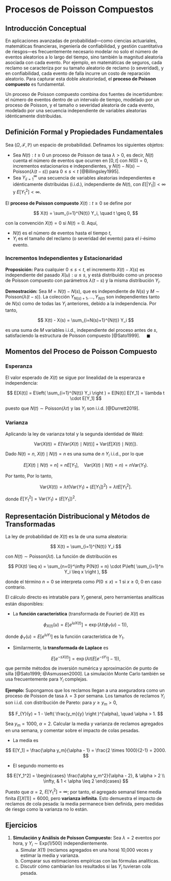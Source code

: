 # Procesos de Poisson Compuestos

## Introducción Conceptual

En aplicaciones avanzadas de probabilidad—como ciencias actuariales, matemáticas financieras, ingeniería de confiabilidad, y gestión cuantitativa de riesgos—es frecuentemente necesario modelar no solo el número de eventos aleatorios a lo largo del tiempo, sino también la magnitud aleatoria asociada con cada evento. Por ejemplo, en matemáticas de seguros, cada reclamo se caracteriza por su tamaño aleatorio de reclamo (o severidad), y en confiabilidad, cada evento de falla incurre un costo de reparación aleatorio. Para capturar esta doble aleatoriedad, el **proceso de Poisson compuesto** es fundamental.

Un proceso de Poisson compuesto combina dos fuentes de incertidumbre: el número de eventos dentro de un intervalo de tiempo, modelado por un proceso de Poisson, y el tamaño o severidad aleatoria de cada evento, modelado por una secuencia independiente de variables aleatorias idénticamente distribuidas.

## Definición Formal y Propiedades Fundamentales

Sea $(\Omega, \mathcal{F}, \mathbb{P})$ un espacio de probabilidad. Definamos los siguientes objetos:

* Sea ${N(t) : t \geq 0}$ un proceso de Poisson de tasa $\lambda > 0$, es decir, $N(t)$ cuenta el número de eventos que ocurren en $[0,t]$ con $N(0) = 0$, incrementos estacionarios e independientes, y $N(t) - N(s) \sim \mathrm{Poisson}(\lambda (t-s))$ para $0 \leq s < t$ [@Billingsley1995].
* Sea ${Y_i}_{i=1}^{\infty}$ una secuencia de variables aleatorias independientes e idénticamente distribuidas (i.i.d.), independiente de $N(t)$, con $E[|Y_1|] < \infty$ y $E[Y_1^2] < \infty$.

El **proceso de Poisson compuesto** ${X(t) : t \geq 0}$ se define por

$$
X(t) = \sum_{i=1}^{N(t)} Y_i, \quad t \geq 0,
$$

con la convención $X(t) = 0$ si $N(t) = 0$. Aquí,

* $N(t)$ es el número de eventos hasta el tiempo $t$,
* $Y_i$ es el tamaño del reclamo (o severidad del evento) para el $i$-ésimo evento.

### Incrementos Independientes y Estacionaridad

**Proposición:** Para cualquier $0 \leq s < t$, el incremento $X(t) - X(s)$ es independiente del pasado ${X(u) : u \leq s}$, y está distribuido como un proceso de Poisson compuesto con parámetros $\lambda (t-s)$ y la misma distribución $Y_i$.

**Demostración:**
Sea $M = N(t) - N(s)$, que es independiente de $N(s)$ y $M \sim \mathrm{Poisson}(\lambda (t-s))$. La colección ${Y_{N(s)+1},\dots, Y_{N(t)}}$ son independientes tanto de $N(s)$ como de todas las $Y_i$ anteriores, debido a la independencia. Por tanto,

$$
X(t) - X(s) = \sum_{i=N(s)+1}^{N(t)} Y_i
$$

es una suma de $M$ variables i.i.d., independiente del proceso antes de $s$, satisfaciendo la estructura de Poisson compuesto [@Sato1999].
$\quad\blacksquare$

## Momentos del Proceso de Poisson Compuesto

### Esperanza

El valor esperado de $X(t)$ se sigue por linealidad de la esperanza e independencia:

$$
E[X(t)] = E\left( \sum_{i=1}^{N(t)} Y_i \right ) = E[N(t)] E[Y_1] = \lambda t \cdot E[Y_1]
$$

puesto que $N(t) \sim \mathrm{Poisson}(\lambda t)$ y las $Y_i$ son i.i.d. [@Durrett2019].

### Varianza

Aplicando la ley de varianza total y la segunda identidad de Wald:

$$
\mathrm{Var}(X(t)) = E[\mathrm{Var}(X(t)\mid N(t))] + \mathrm{Var}(E[X(t)\mid N(t)]).
$$

Dado $N(t)=n$, $X(t) \mid N(t) = n$ es una suma de $n$ $Y_i$ i.i.d., por lo que

$$
E[X(t)\mid N(t)=n] = n E[Y_1], \quad \mathrm{Var}(X(t)\mid N(t)=n) = n \mathrm{Var}(Y_1).
$$

Por tanto,
\begin{align*}
E[\mathrm{Var}(X(t)\mid N(t))] &= E[N(t)] \cdot \mathrm{Var}(Y_1) = \lambda t \cdot \mathrm{Var}(Y_1), \\
\mathrm{Var}(E[X(t)\mid N(t)]) &= \mathrm{Var}(N(t) \cdot E[Y_1]) = \mathrm{Var}(N(t)) \cdot (E[Y_1])^2 = \lambda t (E[Y_1])^2.
\end{align*}
Por lo tanto,

$$
\mathrm{Var}(X(t)) = \lambda t \left( \mathrm{Var}(Y_1) + (E[Y_1])^2 \right ) = \lambda t E[Y_1^2].
$$

donde $E[Y_1^2] = \mathrm{Var}(Y_1) + (E[Y_1])^2$.

## Representación Distribucional y Métodos de Transformadas

La ley de probabilidad de $X(t)$ es la de una suma aleatoria:

$$
X(t) = \sum_{i=1}^{N(t)} Y_i
$$

con $N(t) \sim \mathrm{Poisson}(\lambda t)$. La función de distribución es

$$
P(X(t) \leq x) = \sum_{n=0}^\infty P(N(t) = n) \cdot P\left( \sum_{i=1}^n Y_i \leq x \right ),
$$

donde el término $n=0$ se interpreta como $P(0 \leq x) = 1$ si $x \geq 0$, 0 en caso contrario.

El cálculo directo es intratable para $Y_i$ general, pero herramientas analíticas están disponibles:

* La **función característica** (transformada de Fourier) de $X(t)$ es

$$
\phi_{X(t)}(u) = E[e^{iu X(t)}] = \exp\left( \lambda t ( \phi_Y(u) - 1 ) \right ),
$$

donde $\phi_Y(u) = E[e^{iu Y_1}]$ es la función característica de $Y_1$.

* Similarmente, la **transformada de Laplace** es

$$
E[e^{-s X(t)}] = \exp\left( \lambda t ( E[e^{-s Y_1}] - 1 ) \right ),
$$

que permite métodos de inversión numérica y aproximación de punto de silla [@Sato1999; @Asmussen2000]. La simulación Monte Carlo también se usa frecuentemente para $Y_i$ complejas.

**Ejemplo:** Supongamos que los reclamos llegan a una aseguradora como un proceso de Poisson de tasa $\lambda = 3$ por semana. Los tamaños de reclamos ${Y_i}$ son i.i.d. con distribución de Pareto: para $y \geq y_m > 0$,

$$
F_{Y}(y) = 1 - \left( \frac{y_m}{y} \right )^{\alpha}, \quad \alpha > 1.
$$

Sea $y_m = 1000$, $\alpha = 2$. Calcular la media y varianza de reclamos agregados en una semana, y comentar sobre el impacto de colas pesadas.

* La media es

$$
E[Y_1] = \frac{\alpha y_m}{\alpha - 1} = \frac{2 \times 1000}{2-1} = 2000.
$$

* El segundo momento es

$$
E[Y_1^2] = 
\begin{cases}
\frac{\alpha y_m^2}{\alpha - 2}, & \alpha > 2 \\
\infty, & 1 < \alpha \leq 2
\end{cases}
$$

Puesto que $\alpha=2$, $E[Y_1^2] = \infty$; por tanto, el agregado semanal tiene media finita $E[X(1)] = 6000$, pero **varianza infinita**. Esto demuestra el impacto de reclamos de cola pesada: la media permanece bien definida, pero medidas de riesgo como la varianza no lo están.

## Ejercicios

1. **Simulación y Análisis de Poisson Compuesto:**
   Sea $\lambda = 2$ eventos por hora, y $Y_i \sim \mathrm{Exp}(1/500)$ independientemente.
   (a) Simular $X(1)$ (reclamos agregados en una hora) 10,000 veces y estimar la media y varianza.
   (b) Comparar sus estimaciones empíricas con las fórmulas analíticas.
   (c) Discutir cómo cambiarían los resultados si las $Y_i$ tuvieran cola pesada.

